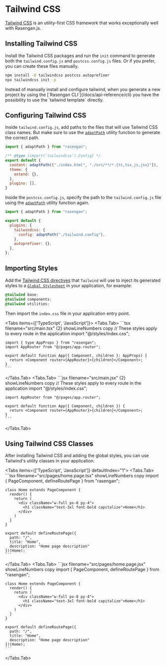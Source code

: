 
# Tailwind CSS

[Tailwind CSS](https://tailwindcss.com) is an utility-first CSS framework that works exceptionally well with Rasengan.js.

## Installing Tailwind CSS

Install the Tailwind CSS packages and run the `init` command to generate both the `tailwind.config.js` and `postcss.config.js` files. 
Or if you prefer, you can create these files manually.

```bash filename="Terminal" showLineNumbers copy 
npm install -D tailwindcss postcss autoprefixer
npx tailwindcss init -p
```

<AlertBox>
Instead of manually install and configure tailwind, when you generate a new project by using the [`Rasengan CLI`](/docs/api-reference/cli) you have the possibility to use the `tailwind template` directly.
</AlertBox>

## Configuring Tailwind CSS

Inside `tailwind.config.js`, add paths to the files that will use Tailwind CSS class names. But make sure to use the [`adaptPath`](/docs/api-reference/functions/adapt-path) utility function to generate the correct path.

```javascript filename="tailwind.config.js" showLineNumbers copy 
import { adaptPath } from "rasengan";

/** @type {import('tailwindcss').Config} */
export default {
  content: adaptPath(["./index.html", "./src/**/*.{ts,tsx,js,jsx}"]),
  theme: {
    extend: {},
  },
  plugins: [],
}
```

Inside the `postcss.config.js`, specify the path to the `tailwind.config.js` file using the [`adaptPath`](/docs/api-reference/functions/adapt-path) utility function again.

```javascript filename="postcss.config.js" showLineNumbers copy
import { adaptPath } from "rasengan";

export default {
  plugins: {
    tailwindcss: {
      config: adaptPath("./tailwind.config"),
    },
    autoprefixer: {},
  },
};
``` 

## Importing Styles 

Add the [Tailwind CSS directives](https://tailwindcss.com/docs/functions-and-directives#directives) that `Tailwind` will use to inject its generated styles to a [`Global Stylesheet`](/docs/core/styling/css-module#stylesindexcss) in your application, for example:

```css filename="styles/index.css" showLineNumbers copy
@tailwind base;
@tailwind components;
@tailwind utilities;
```

Then import the `index.css` file in your application entry point.

<Tabs items={['TypeScript', 'JavaScript']}>
  <Tabs.Tab>
    ```tsx filename="src/main.tsx" {2} showLineNumbers copy
    // These styles apply to every route in the application
    import "@/styles/index.css";

    import { type AppProps } from "rasengan";
    import AppRouter from "@/pages/app.router";

    export default function App({ Component, children }: AppProps) {
      return <Component router={AppRouter}>{children}</Component>;
    }
    ```
  </Tabs.Tab>
  <Tabs.Tab>
    ```jsx filename="src/main.jsx" {2} showLineNumbers copy
    // These styles apply to every route in the application
    import "@/styles/index.css";

    import AppRouter from "@/pages/app.router";

    export default function App({ Component, children }) {
      return <Component router={AppRouter}>{children}</Component>;
    }
    ```
  </Tabs.Tab>
</Tabs>

## Using Tailwind CSS Classes

After installing Tailwind CSS and adding the global styles, you can use Tailwind's utility classes in your application.

<Tabs items={['TypeScript', 'JavaScript']} defaultIndex="1">
  <Tabs.Tab>
    ```tsx filename="src/pages/home.page.tsx" showLineNumbers copy
    import { PageComponent, defineRoutePage } from "rasengan";

    class Home extends PageComponent {
      render() {
        return (
          <div className="w-full px-8 py-4">
            <h1 className="text-3xl font-bold capitalize">Home</h1>
          </div>
        )
      }
    }

    export default defineRoutePage({
      path: "/",
      title: "Home",
      description: "Home page description"
    })(Home);
    ```
  </Tabs.Tab>
  <Tabs.Tab>
    ```jsx filename="src/pages/home.page.jsx" showLineNumbers copy
    import { PageComponent, defineRoutePage } from "rasengan";

    class Home extends PageComponent {
      render() {
        return (
          <div className="w-full px-8 py-4">
            <h1 className="text-3xl font-bold capitalize">Home</h1>
          </div>
        )
      }
    }

    export default defineRoutePage({
      path: "/",
      title: "Home",
      description: "Home page description"
    })(Home);
    ```
  </Tabs.Tab>
</Tabs>